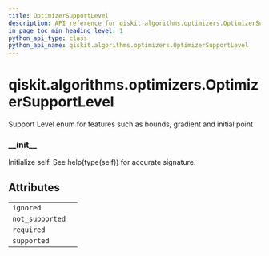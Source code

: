 ```yaml
---
title: OptimizerSupportLevel
description: API reference for qiskit.algorithms.optimizers.OptimizerSupportLevel
in_page_toc_min_heading_level: 1
python_api_type: class
python_api_name: qiskit.algorithms.optimizers.OptimizerSupportLevel
---
```


# qiskit.algorithms.optimizers.OptimizerSupportLevel

<Class id="qiskit.algorithms.optimizers.OptimizerSupportLevel" isDedicatedPage={true} github="https://github.com/qiskit/qiskit/tree/stable/0.18/qiskit/algorithms/optimizers/optimizer.py" signature="OptimizerSupportLevel(value)">
  Support Level enum for features such as bounds, gradient and initial point

  ### \_\_init\_\_

  <Function id="qiskit.algorithms.optimizers.OptimizerSupportLevel.__init__" signature="__init__()">
    Initialize self. See help(type(self)) for accurate signature.
  </Function>

  ## Attributes

  |                 |   |
  | --------------- | - |
  | `ignored`       |   |
  | `not_supported` |   |
  | `required`      |   |
  | `supported`     |   |
</Class>

